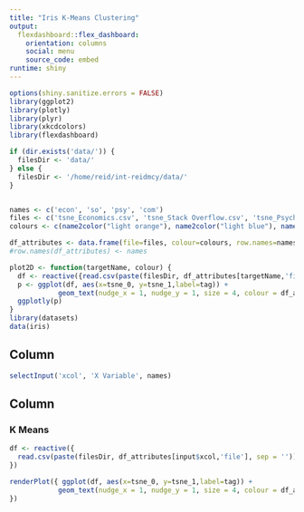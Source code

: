 ```yaml
---
title: "Iris K-Means Clustering"
output: 
  flexdashboard::flex_dashboard:
    orientation: columns
    social: menu
    source_code: embed
runtime: shiny
---
```


```r
options(shiny.sanitize.errors = FALSE)
library(ggplot2)
library(plotly)
library(plyr)
library(xkcdcolors)
library(flexdashboard)

if (dir.exists('data/')) {
  filesDir <- 'data/'
} else {
  filesDir <- '/home/reid/int-reidmcy/data/'
} 


names <- c('econ', 'so', 'psy', 'com')
files <- c('tsne_Economics.csv', 'tsne_Stack Overflow.csv', 'tsne_Psychology & Neuroscience.csv', 'tsne_combined.csv')
colours <- c(name2color("light orange"), name2color("light blue"), name2color("light green"), name2color("black"))

df_attributes <- data.frame(file=files, colour=colours, row.names=names)
#row.names(df_attributes) <- names

plot2D <- function(targetName, colour) {
  df <- reactive({read.csv(paste(filesDir, df_attributes[targetName,'file'], sep = ''))})
  p <- ggplot(df, aes(x=tsne_0, y=tsne_1,label=tag)) +
            geom_text(nudge_x = 1, nudge_y = 1, size = 4, colour = df_attributes[targetName,'colour'])
  ggplotly(p)
}
library(datasets)
data(iris)
```

Column {.sidebar}
-----------------------------------------------------------------------

```r
selectInput('xcol', 'X Variable', names)
```

Column
-----------------------------------------------------------------------

### K Means
```r
df <- reactive({
  read.csv(paste(filesDir, df_attributes[input$xcol,'file'], sep = ''))
})

renderPlot({ ggplot(df, aes(x=tsne_0, y=tsne_1,label=tag)) +
            geom_text(nudge_x = 1, nudge_y = 1, size = 4, colour = df_attributes[targetName,'colour'])
})
```
